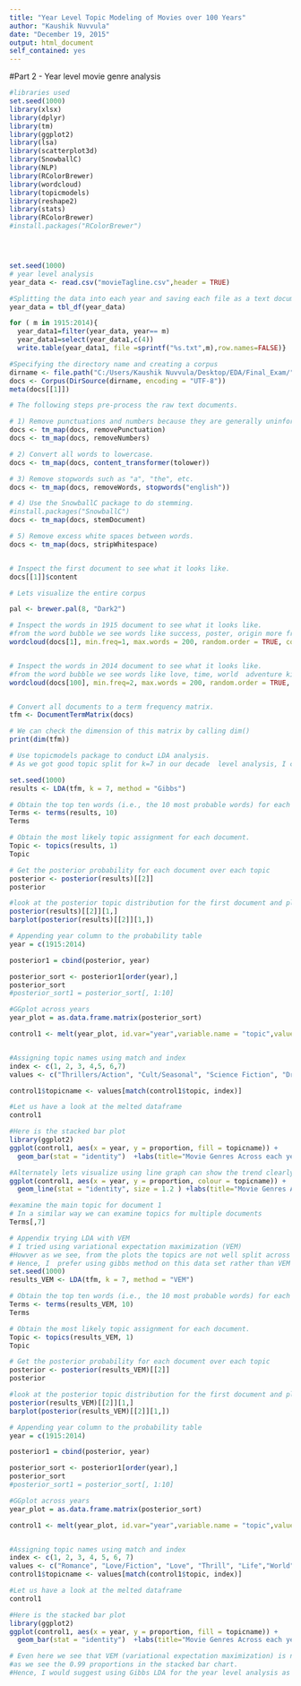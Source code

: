 ```yaml
---
title: "Year Level Topic Modeling of Movies over 100 Years"
author: "Kaushik Nuvvula"
date: "December 19, 2015"
output: html_document
self_contained: yes
---
```


#Part 2 - Year level movie genre analysis

```r
#libraries used
set.seed(1000)
library(xlsx)
library(dplyr)
library(tm)
library(ggplot2)
library(lsa)
library(scatterplot3d)
library(SnowballC)
library(NLP)
library(RColorBrewer)
library(wordcloud)
library(topicmodels)
library(reshape2)
library(stats)
library(RColorBrewer)
#install.packages("RColorBrewer")




set.seed(1000)
# year level analysis
year_data <- read.csv("movieTagline.csv",header = TRUE)

#Splitting the data into each year and saving each file as a text document
year_data = tbl_df(year_data)

for ( m in 1915:2014){ 
  year_data1=filter(year_data, year== m) 
  year_data1=select(year_data1,c(4))
  write.table(year_data1, file =sprintf("%s.txt",m),row.names=FALSE)}

#Specifying the directory name and creating a corpus
dirname <- file.path("C:/Users/Kaushik Nuvvula/Desktop/EDA/Final_Exam/", "year_files")
docs <- Corpus(DirSource(dirname, encoding = "UTF-8"))
meta(docs[[1]])

# The following steps pre-process the raw text documents.

# 1) Remove punctuations and numbers because they are generally uninformative.
docs <- tm_map(docs, removePunctuation)
docs <- tm_map(docs, removeNumbers)

# 2) Convert all words to lowercase.
docs <- tm_map(docs, content_transformer(tolower))

# 3) Remove stopwords such as "a", "the", etc.
docs <- tm_map(docs, removeWords, stopwords("english"))

# 4) Use the SnowballC package to do stemming.
#install.packages("SnowballC")
docs <- tm_map(docs, stemDocument)

# 5) Remove excess white spaces between words.
docs <- tm_map(docs, stripWhitespace)


# Inspect the first document to see what it looks like.
docs[[1]]$content

# Lets visualize the entire corpus

pal <- brewer.pal(8, "Dark2")

# Inspect the words in 1915 document to see what it looks like.
#from the word bubble we see words like success, poster, origin more frequently
wordcloud(docs[1], min.freq=1, max.words = 200, random.order = TRUE, col = pal )


# Inspect the words in 2014 document to see what it looks like.
#from the word bubble we see words like love, time, world  adventure kill more frequently
wordcloud(docs[100], min.freq=2, max.words = 200, random.order = TRUE, col = pal )


# Convert all documents to a term frequency matrix.
tfm <- DocumentTermMatrix(docs)

# We can check the dimension of this matrix by calling dim()
print(dim(tfm))

# Use topicmodels package to conduct LDA analysis.
# As we got good topic split for k=7 in our decade  level analysis, I choose k=7 in this case as well.

set.seed(1000)
results <- LDA(tfm, k = 7, method = "Gibbs")

# Obtain the top ten words (i.e., the 10 most probable words) for each topic.
Terms <- terms(results, 10)
Terms

# Obtain the most likely topic assignment for each document.
Topic <- topics(results, 1)
Topic

# Get the posterior probability for each document over each topic
posterior <- posterior(results)[[2]]
posterior 

#look at the posterior topic distribution for the first document and plot it visually
posterior(results)[[2]][1,]
barplot(posterior(results)[[2]][1,])

# Appending year column to the probability table
year = c(1915:2014)

posterior1 = cbind(posterior, year)

posterior_sort <- posterior1[order(year),]
posterior_sort
#posterior_sort1 = posterior_sort[, 1:10]

#GGplot across years
year_plot = as.data.frame.matrix(posterior_sort) 

control1 <- melt(year_plot, id.var="year",variable.name = "topic",value.name = "proportion"  )


#Assigning topic names using match and index
index <- c(1, 2, 3, 4,5, 6,7)
values <- c("Thrillers/Action", "Cult/Seasonal", "Science Fiction", "Drama", "Theatrical","Horror/Terror","Romance/Fiction")

control1$topicname <- values[match(control1$topic, index)] 

#Let us have a look at the melted dataframe
control1

#Here is the stacked bar plot 
library(ggplot2)
ggplot(control1, aes(x = year, y = proportion, fill = topicname)) + 
  geom_bar(stat = "identity")  +labs(title="Movie Genres Across each year using Gibbs LDA - Clear Topics (Advised)")

#Alternately lets visualize using line graph can show the trend clearly
ggplot(control1, aes(x = year, y = proportion, colour = topicname)) + 
  geom_line(stat = "identity", size = 1.2 ) +labs(title="Movie Genres Across each year using Gibbs LDA - Clear Topics (Advised)")

#examine the main topic for document 1
# In a similar way we can examine topics for multiple documents
Terms[,7]

# Appendix trying LDA with VEM
# I tried using variational expectation maximization (VEM)
#Howver as we see, from the plots the topics are not well split across this data set
# Hence, I  prefer using gibbs method on this data set rather than VEM
set.seed(1000)
results_VEM <- LDA(tfm, k = 7, method = "VEM")

# Obtain the top ten words (i.e., the 10 most probable words) for each topic.
Terms <- terms(results_VEM, 10)
Terms

# Obtain the most likely topic assignment for each document.
Topic <- topics(results_VEM, 1)
Topic

# Get the posterior probability for each document over each topic
posterior <- posterior(results_VEM)[[2]]
posterior 

#look at the posterior topic distribution for the first document and plot it visually
posterior(results_VEM)[[2]][1,]
barplot(posterior(results_VEM)[[2]][1,])

# Appending year column to the probability table
year = c(1915:2014)

posterior1 = cbind(posterior, year)

posterior_sort <- posterior1[order(year),]
posterior_sort
#posterior_sort1 = posterior_sort[, 1:10]

#GGplot across years
year_plot = as.data.frame.matrix(posterior_sort) 

control1 <- melt(year_plot, id.var="year",variable.name = "topic",value.name = "proportion"  )


#Assigning topic names using match and index
index <- c(1, 2, 3, 4, 5, 6, 7)
values <- c("Romance", "Love/Fiction", "Love", "Thrill", "Life","World","Insipirational")
control1$topicname <- values[match(control1$topic, index)]

#Let us have a look at the melted dataframe
control1

#Here is the stacked bar plot 
library(ggplot2)
ggplot(control1, aes(x = year, y = proportion, fill = topicname)) + 
  geom_bar(stat = "identity")  +labs(title="Movie Genres Across each year using VEM (LDA) - No clear topics (not advised)")

# Even here we see that VEM (variational expectation maximization) is not able to split the genres clearly
#as we see the 0.99 proportions in the stacked bar chart. 
#Hence, I would suggest using Gibbs LDA for the year level analysis as well.

```
